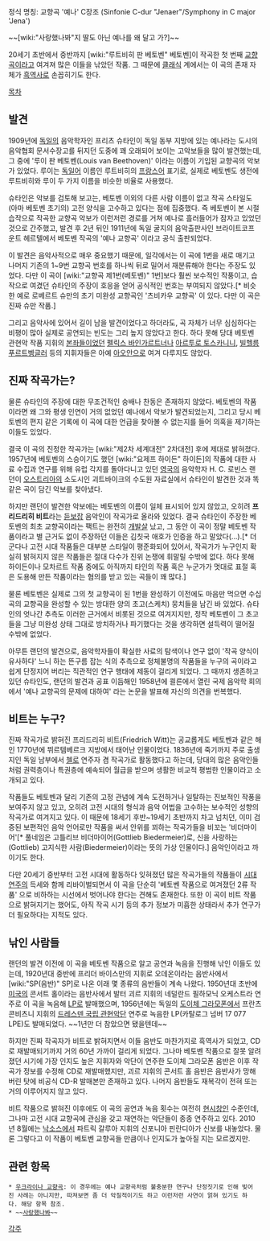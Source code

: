 정식 명칭: 교향곡 '예나' C장조
(Sinfonie C-dur "Jenaer"/Symphony in C major 'Jena')

~~[wiki:"사랑했나봐"지 딸도 아닌 예나를 왜 달고 가?]~~

20세기 초반에서 중반까지 [wiki:"루트비히 판 베토벤" 베토벤]이 작곡한 첫 번째 [[교향곡]]이라고 여겨져 많은 이들을 낚았던 작품. 그 때문에 [[클래식]] 계에서는 이 곡의 존재 자체가 [[흑역사]]로 손꼽히기도 한다.

[[목차]]

== 발견 ==
1909년에 [[독일]]의 음악학자인 프리츠 슈타인이 독일 동부 지방에 있는 예나라는 도시의 음악협회 문서수장고를 뒤지던 도중에 꽤 오래되어 보이는 고악보들을 많이 발견했는데, 그 중에 '루이 판 베토벤(Louis van Beethoven)' 이라는 이름이 기입된 교향곡의 악보가 있었다. 루이는 [[독일어]] 이름인 루트비히의 [[프랑스어]] 표기로, 실제로 베토벤도 생전에 루트비히와 루이 두 가지 이름을 비슷한 비율로 사용했다.

슈타인은 악보를 검토해 보고는, 베토벤 이외의 다른 사람 이름이 없고 작곡 스타일도 (아마 베토벤 초기의) 고전 양식을 고수하고 있다는 점에 집중했다. 즉 베토벤이 본 시절 습작으로 작곡한 교향곡 악보가 이런저런 경로를 거쳐 예나로 흘러들어가 잠자고 있었던 것으로 간주했고, 발견 후 2년 뒤인 1911년에 독일 굴지의 음악출판사인 브라이트코프 운트 헤르텔에서 베토벤 작곡의 '예나 교향곡' 이라고 공식 출판되었다.

이 발견은 음악사적으로 매우 중요했기 때문에, 일각에서는 이 곡에 1번을 새로 매기고 나머지 기존의 1~9번 교향곡 번호를 하나씩 뒤로 밀어서 재분류해야 한다는 주장도 있었다. 다만 이 곡이 [wiki:"교향곡 제1번(베토벤)" 1번]보다 훨씬 보수적인 작풍이고, 습작으로 여겼던 슈타인의 주장이 호응을 얻어 공식적인 번호는 부여되지 않았다.[* 비슷한 예로 로베르트 슈만의 초기 미완성 교향곡인 '츠비카우 교향곡' 이 있다. 다만 이 곡은 진짜 슈만 작품.]

그리고 음악사에 있어서 길이 남을 발견이었다고 하더라도, 곡 자체가 너무 심심하다는 비평이 많아 실제로 공연되는 빈도는 그리 높지 않았다고 한다. 하다 못해 당대 베토벤 관현악 작품 지휘의 [[본좌]]들이었던 [[펠릭스 바인가르트너]]나 [[아르투로 토스카니니]], [[빌헬름 푸르트벵글러]] 등의 지휘자들은 아예 [[아오안]]으로 여겨 다루지도 않았다.

== 진짜 작곡가는? ==
물론 슈타인의 주장에 대한 무조건적인 숭배나 찬동은 존재하지 않았다. 베토벤의 작품이라면 왜 그와 평생 인연이 거의 없었던 예나에서 악보가 발견되었는지, 그리고 당시 베토벤의 편지 같은 기록에 이 곡에 대한 언급을 찾아볼 수 없는지를 들어 의혹을 제기하는 이들도 있었다.

결국 이 곡의 진정한 작곡가는 [wiki:"제2차 세계대전" 2차대전] 후에 제대로 밝혀졌다. 1957년에 베토벤의 스승이기도 했던 [wiki:"요제프 하이든" 하이든]의 작품에 대한 사료 수집과 연구를 위해 유럽 각지를 돌아다니고 있던 [[영국]]의 음악학자 H. C. 로빈스 랜던이 [[오스트리아]]의 소도시인 괴트바이크의 수도원 자료실에서 슈타인이 발견한 것과 똑같은 곡이 담긴 악보를 찾아냈다.

하지만 랜던이 발견한 악보에는 베토벤의 이름이 일체 표시되어 있지 않았고, 오히려 '''프리드리히 비트'''라는 [[듣보잡]] 음악인이 작곡가로 올라와 있었다. 결국 슈타인이 주장한 베토벤의 최초 교향곡이라는 팩트는 완전히 [[개발살]] 났고, 그 동안 이 곡이 정말 베토벤 작품이라고 별 근거도 없이 주장하던 이들은 김칫국 애호가 인증을 하고 말았다(...).[* 더군다나 고전 시대 작품들은 대부분 스타일이 평준화되어 있어서, 작곡가가 누구인지 확실히 밝혀지지 않은 작품들은 절대 다수가 진위 논쟁에 휘말릴 수밖에 없다. 하다 못해 하이든이나 모차르트 작품 중에도 아직까지 타인의 작품 혹은 누군가가 멋대로 표절 혹은 도용해 만든 작품이라는 혐의를 받고 있는 곡들이 꽤 많다.]

물론 베토벤은 실제로 그의 첫 교향곡이 된 1번을 완성하기 이전에도 마음만 먹으면 수십 곡의 교향곡을 완성할 수 있는 방대한 양의 초고(스케치) 뭉치들을 남긴 바 있었다. 슈타인의 엇나간 추측도 이러한 근거에서 비롯된 것으로 여겨지지만, 정작 베토벤이 그 초고들을 그냥 미완성 상태 그대로 방치하거나 파기했다는 것을 생각하면 설득력이 떨어질 수밖에 없었다.

아무튼 랜던의 발견으로, 음악학자들이 확실한 사료의 탐색이나 연구 없이 '작곡 양식이 유사하다' 느니 하는 뜬구름 잡는 식의 추측으로 정체불명의 작품들을 누구의 곡이라고 쉽게 단정지어 버리는 직관적인 연구 행태에 제동이 걸리게 되었다. 그 때까지 생존하고 있던 슈타인도, 랜던의 발견과 공표 이듬해인 1958년에 쾰른에서 열린 국제 음악학 회의에서 '예나 교향곡의 문제에 대하여' 라는 논문을 발표해 자신의 의견을 번복했다.

== 비트는 누구? ==
진짜 작곡가로 밝혀진 프리드리히 비트(Friedrich Witt)는 공교롭게도 베토벤과 같은 해인 1770년에 뷔르템베르크 지방에서 태어난 인물이었다. 1836년에 죽기까지 주로 출생지인 독일 남부에서 [[첼로]] 연주자 겸 작곡가로 활동했다고 하는데, 당대의 많은 음악인들처럼 권력층이나 특권층에 예속되어 월급을 받으며 생활한 비교적 평범한 인물이라고 소개되고 있다.

작품들도 베토벤과 달리 기존의 고정 관념에 계속 도전하거나 일탈하는 진보적인 작풍을 보여주지 않고 있고, 오히려 고전 시대의 형식과 음악 어법을 고수하는 보수적인 성향의 작곡가로 여겨지고 있다. 이 때문에 18세기 후반~19세기 초반까지 차고 넘치던, 이미 검증된 보편적인 음악 언어로만 작품을 써서 안위를 꾀하는 작곡가들을 비꼬는 '비더마이어'[* 풀네임은 고틀리브 비더마이어(Gottlieb Biedermeier)로, 신을 사랑하는(Gottlieb) 고지식한 사람(Biedermeier)이라는 뜻의 가상 인물이다.] 음악인이라고 까이기도 한다.

다만 20세기 중반부터 고전 시대에 활동하다 잊혀졌던 많은 작곡가들의 작품들이 [[시대연주]]의 득세와 함께 리바이벌되면서 이 곡을 단순히 '베토벤 작품으로 여겨졌던 2류 작품' 으로 비하하는 시선에서 벗어나야 한다는 견해도 존재한다. 또한 이 곡이 비트 작품으로 밝혀지기는 했어도, 아직 작곡 시기 등의 추가 정보가 미흡한 상태라서 추가 연구가 더 필요하다는 지적도 있다.

== 낚인 사람들 ==
랜던의 발견 이전에 이 곡을 베토벤 작품으로 알고 공연과 녹음을 진행해 낚인 이들도 있는데, 1920년대 중반에 프리더 바이스만의 지휘로 오데온이라는 음반사에서 [wiki:"SP(음반)" SP]로 나온 이래 몇 종류의 음반들이 계속 나왔다. 1950년대 초반에 [[미국]]의 콘서트 홀이라는 음반사에서 발터 괴르 지휘의 네덜란드 필하모닉 오케스트라 연주로 이 곡을 녹음해 [[LP]]로 발매했으며, 1956년에는 독일의 [[도이체 그라모폰]]에서 프란츠 콘비츠니 지휘의 [[드레스덴 국립 관현악단]] 연주로 녹음한 LP(카탈로그 넘버 17 077 LPE)도 발매되었다. ~~1년만 더 참았으면 됐을텐데~~

하지만 진짜 작곡자가 비트로 밝혀지면서 이들 음반도 마찬가지로 흑역사가 되었고, CD로 재발매되기까지 거의 60년 가까이 걸리게 되었다. 그나마 베토벤 작품으로 잘못 알려졌던 시기에 가장 인지도 높은 지휘자와 악단이 연주한 도이체 그라모폰 음반은 이후 작곡가 정보를 수정해 CD로 재발매했지만, 괴르 지휘의 콘서트 홀 음반은 음반사가 망해버린 탓에 비공식 CD-R 발매본만 존재하고 있다. 나머지 음반들도 재복각이 전혀 또는 거의 이루어지지 않고 있다.

비트 작품으로 밝혀진 이후에도 이 곡의 공연과 녹음 횟수는 여전히 [[현시창]]인 수준인데, 그나마 고전 시대 교향곡에 관심을 갖고 재연하는 악단들이 종종 연주하고 있다. 2010년 8월에는 [[낙소스]]에서 파트릭 갈루아 지휘의 신포니아 핀란디아가 신보를 내놓았다. 물론 그렇다고 이 작품이 베토벤 교향곡들 만큼이나 인지도가 높아질 지는 모르겠지만.

== 관련 항목 ==
 * [[우크라이나 교향곡]]: 이 경우에는 예나 교향곡처럼 불충분한 연구나 단정짓기로 인해 빚어진 사례는 아니지만, 따져보면 좀 더 악질적이기도 하고 이런저런 사연이 얽혀 있기도 하다. 해당 항목 참조.
 * ~~[[사랑했나봐]]~~

[[각주]]
